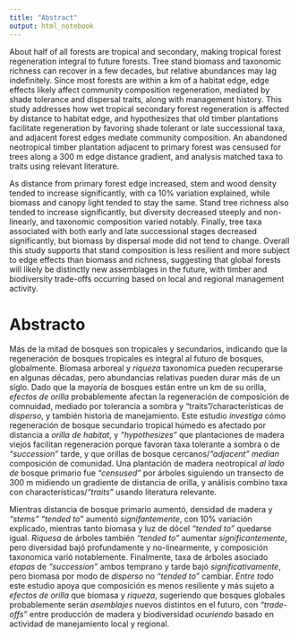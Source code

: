 ```yaml
---
title: "Abstract"
output: html_notebook
---
```




<!-- # ATBC *(400 wds)* -->



<!-- ## REVIEW CRITERIA -->
<!-- ​ -->
<!-- All abstracts will be evaluated and scored by the ATBC2022 Scientific Committee. The Scientific Committee may accept, decline, or offer an opportunity for a revised abstract submission. Proposals will be assessed using the following criteria:  -->

<!-- - *Scientific merit*: Likelihood of promoting a significant advancement in our understanding of tropical biology and conservation, innovative or interdisciplinary approaches, or likelihood of novel conceptual synthesis.  -->

<!-- - *Broader impacts*: Integration of science with conservation issues, impact on policy, and potential utility for conservation, among others.  -->

<!-- - *Appeal to participants of ATBC2022*: Abstract should target topics that will be of interest to the ATBC community.  -->

<!-- - Relevance to the meeting's theme: We encourage submission of abstracts that are relevant to the meeting’s theme. -->

<!-- - A clearly written and compelling abstract. -->



<!-- # Draft = Habitat edges affect tree diversity more than biomass regeneration in a wet tropical forest -->



<!-- ## Introduction / Background / Justification *(50-80 wds)* -->



<!-- About half of all forests are tropical and secondary, making tropical forest regeneration processes integral to the future of forests globally. -->

<!-- However, syntheses find forest regeneration to be quick yet inconsistent--stand biomass and taxonomic richness recovers almost completely in about half a century, but relative abundances may take centuries to recover or instead may diverge entirely. -->

<!-- Given that three quarters of all forests are within a km of a habitat edge, nearby habitat edges also likely affect biomass and taxonomic regeneration trends, as well as management history legacies. -->

<!-- In wet tropical forests specifically, succession tends to depend on light availability, compared to water availability and hydraulic traits like more open or dry forests, which may also extend to mediate edge effects. -->



<!-- ## Objective(s)/Hypothesis(es) *(50-80 wds)* -->



<!-- This study addresses how wet tropical secondary forest regeneration is affected by distance to habitat edge in a former timber plantation context, and -->
<!-- addresses the hypothesis that old plantations facilitate regeneration by favoring shade tolerant or late successional taxa, and that habitat edges affect regenerating community composition. -->



<!-- ## Methods *(50-80 wds)* -->



<!-- A 20 ha timber plantation abandoned ca 20 years ago surrounded by primary forest on two sides and a main service road on a third was censused for over a thousand trees using random stratified sampling plots representing 5% of total parcel area along a 300 m edge distance gradient in the Osa Peninsula, SW Costa Rica, and analysis used relevant databases from the literature. -->



<!-- ## Results *(50-80 wds)* -->



<!-- As distance from primary forest edge increased, biomass and stem and wood density tended to increase, with ca 10% variation explained, while canopy light and stand height tended to stay the same. -->

<!-- Stand tree richness also tended to increase, but diversity decreased steeply and non-linearly, and composition varied notably. -->

<!-- Tree taxa associated with both early and late successional stages increased, but biomass by dispersal mode did not tend to change. -->



<!-- ## Implications/Conclusions *(50-80 wds)* -->



<!-- Overall this study supports main ideas about forest regeneration that stand composition is less resilient and more subject to edge effects than biomass and richness, suggesting that global forests will likely be distinctly new assemblages in the future with timber and diversity trade-offs based on local and regional management activity. -->



<!-- ## Keywords (10) -->



<!-- forest -->
<!-- secondary -->
<!-- regeneration -->
<!-- edge -->
<!-- biomass -->
<!-- diversity -->
<!-- community -->
<!-- composition -->
<!-- function -->
<!-- trait -->



<!-- # SACNAS -- Habitat edges affect tree diversity more than biomass regeneration in a wet neotropical secondary forest -->


<!-- About half of all forests are tropical and secondary, making tropical forest regeneration integral to future forests.  -->
<!-- Tree stand biomass and taxonomic richness can recover in a few decades, but relative abundances may lag indefinitely.  -->
<!-- Since most forests are within a km of a habitat edge, edge effects likely affect community composition regeneration, mediated by shade tolerance and dispersal traits, along with management history. -->
<!-- This study addresses how wet tropical secondary forest regeneration is affected by distance to habitat edge, and hypothesizes that old timber plantations facilitate regeneration by favoring shade tolerant or late successional taxa, and adjacent forest edges mediate community composition. -->
<!-- An abandoned neotropical timber plantation adjacent to primary forest was censused for trees along a 300 m edge distance gradient, and analysis matched taxa to traits using relevant literature. -->
<!-- As distance from primary forest edge increased, biomass and stem and wood density tended to increase, with ca 10% variation explained, while canopy light and stand height tended to stay the same. -->
<!-- Stand tree richness also tended to increase, but diversity decreased steeply and non-linearly, and composition varied notably.  -->
<!-- Finally, tree taxa associated with both early and late successional stages increased, but biomass by dispersal mode did not tend to change. -->
<!-- Overall this study supports that stand composition is less resilient and more subject to edge effects than biomass and richness, suggesting that global forests will likely be distinctly new assemblages in the future, with timber and biodiversity trade-offs occurring based on local and regional management activity. -->



<!-- # ESA -- Habitat edges affect tree diversity more than biomass regeneration in a wet neotropical secondary forest -->



<!-- # Background/Question/Methods -->

About half of all forests are tropical and secondary, making tropical forest regeneration integral to future forests. 
Tree stand biomass and taxonomic richness can recover in a few decades, but relative abundances may lag indefinitely. 
Since most forests are within a km of a habitat edge, edge effects likely affect community composition regeneration, mediated by shade tolerance and dispersal traits, along with management history.
This study addresses how wet tropical secondary forest regeneration is affected by distance to habitat edge, and hypothesizes that old timber plantations facilitate regeneration by favoring shade tolerant or late successional taxa, and adjacent forest edges mediate community composition.
An abandoned neotropical timber plantation adjacent to primary forest was censused for trees along a 300 m edge distance gradient, and analysis matched taxa to traits using relevant literature.

<!-- # Results/Conclusions -->
As distance from primary forest edge increased, stem and wood density tended to increase significantly, with ca 10% variation explained, while biomass and canopy light tended to stay the same.
Stand tree richness also tended to increase significantly, but diversity decreased steeply and non-linearly, and taxonomic composition varied notably. 
Finally, tree taxa associated with both early and late successional stages decreased significantly, but biomass by dispersal mode did not tend to change.
Overall this study supports that stand composition is less resilient and more subject to edge effects than biomass and richness, suggesting that global forests will likely be distinctly new assemblages in the future, with timber and biodiversity trade-offs occurring based on local and regional management activity.


\newpage


# Abstracto{-}


Más de la mitad de bosques son tropicales y secundarios, indicando que la regeneración de bosques tropicales es integral al futuro de bosques, globalmente.
Biomasa arboreal y *riqueza* taxonomica pueden recuperarse en algunas décadas, pero abundancias relativas pueden durar más de un siglo.
Dado que la mayoría de bosques están entre un km de su orilla, *efectos de orilla* probablemente afectan la regeneración de composición de comnuidad, mediado por tolerancia a sombra y "traits"/characterísticas de *disperso*, y también historia de manejamiento.
Este estudio *investiga* cómo regeneración de bosque secundario tropical húmedo es afectado por distancia a *orilla de habitat*, y *"hypothesizes"* que plantaciones de madera viejos facilitan regeneración porque favoran taxa tolerante a sombra o de *"succession"* tarde, y que orillas de bosque cercanos/*"adjacent"* *median* composición de comunidad.
Una plantación de madera neotropical *al lado de* bosque primario fue *"censused"* por árboles siguiendo un transecto de 300 m midiendo un gradiente de distancia de orilla, y análisis combino taxa con characterísticas/*"traits"* usando literatura relevante.

Mientras distancia de bosque primario aumentó, densidad de madera y *"stems"* *"tended to"* aumentó *signifantemente*, con 10% variación explicado, mientras tanto biomasa y luz de dócel *"tended to"* quedarse igual.
*Riquesa* de árboles también *"tended to"* aumentar *significantemente*, pero diversidad bajó profundamente y no-linearmente, y composición taxonomica varió notablemente.
Finalmente, taxa de árboles asociado *etapas* de *"succession"* ambos temprano y tarde  bajó *significativamente*, pero biomasa por modo de *disperso* no *"tended to"* cambiar.
*Entre todo* este estudio apoya que composición es menos resiliente y más sujeto a *efectos de orilla* que biomasa y *riqueza*, sugeriendo que bosques globales probablemente serán *asemblajes* nuevos distintos en el futuro, con *"trade-offs"* entre producción de madera y biodiversidad *ocuriendo* basado en actividad de manejamiento local y regional.
